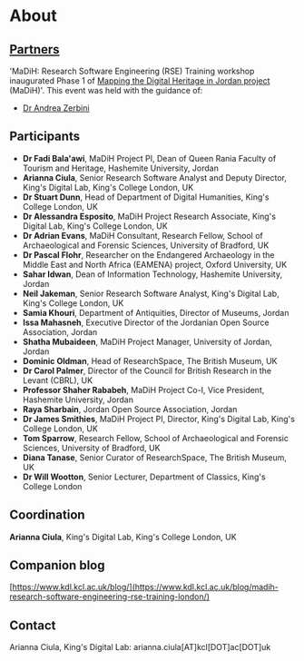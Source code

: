 # About

## [Partners](https://datacite.hypotheses.org/partners)

'MaDiH: Research Software Engineering (RSE) Training workshop inaugurated Phase
1 of
[Mapping the Digital Heritage in Jordan project](https://gtr.ukri.org/projects?ref=AH%2FS011722%2F1)
(MaDiH)'. This event was held with the guidance of:

- [Dr Andrea Zerbini](https://eamena.arch.ox.ac.uk/team/dr-andrea-zerbini/)

## Participants

- **Dr Fadi Bala'awi**, MaDiH Project PI, Dean of Queen Rania Faculty of Tourism
  and Heritage, Hashemite University, Jordan
- **Arianna Ciula**, Senior Research Software Analyst and Deputy Director,
  King's Digital Lab, King's College London, UK
- **Dr Stuart Dunn**, Head of Department of Digital Humanities, King's College
  London, UK
- **Dr Alessandra Esposito**, MaDiH Project Research Associate, King's Digital
  Lab, King's College London, UK
- **Dr Adrian Evans**, MaDiH Consultant, Research Fellow, School of
  Archaeological and Forensic Sciences, University of Bradford, UK
- **Dr Pascal Flohr**, Researcher on the Endangered Archaeology in the Middle
  East and North Africa (EAMENA) project, Oxford University, UK
- **Sahar Idwan**, Dean of Information Technology, Hashemite University, Jordan
- **Neil Jakeman**, Senior Research Software Analyst, King's Digital Lab, King's
  College London, UK
- **Samia Khouri**, Department of Antiquities, Director of Museums, Jordan
- **Issa Mahasneh**, Executive Director of the Jordanian Open Source
  Association, Jordan
- **Shatha Mubaideen**, MaDiH Project Manager, University of Jordan, Jordan
- **Dominic Oldman**, Head of ResearchSpace, The British Museum, UK
- **Dr Carol Palmer**, Director of the Council for British Research in the
  Levant (CBRL), UK
- **Professor Shaher Rababeh**, MaDiH Project Co-I, Vice President, Hashemite
  University, Jordan
- **Raya Sharbain**, Jordan Open Source Association, Jordan
- **Dr James Smithies**, MaDiH Project PI, Director, King's Digital Lab, King's
  College London, UK
- **Tom Sparrow**, Research Fellow, School of Archaeological and Forensic
  Sciences, University of Bradford, UK
- **Diana Tanase**, Senior Curator of ResearchSpace, The British Museum, UK
- **Dr Will Wootton**, Senior Lecturer, Department of Classics, King's College
  London

## Coordination

**Arianna Ciula**, King's Digital Lab, King's College London, UK

## Companion blog

[https://www.kdl.kcl.ac.uk/blog/](https://www.kdl.kcl.ac.uk/blog/madih-research-software-engineering-rse-training-london/)

## Contact

Arianna Ciula, King's Digital Lab: arianna.ciula[AT]kcl[DOT]ac[DOT]uk
